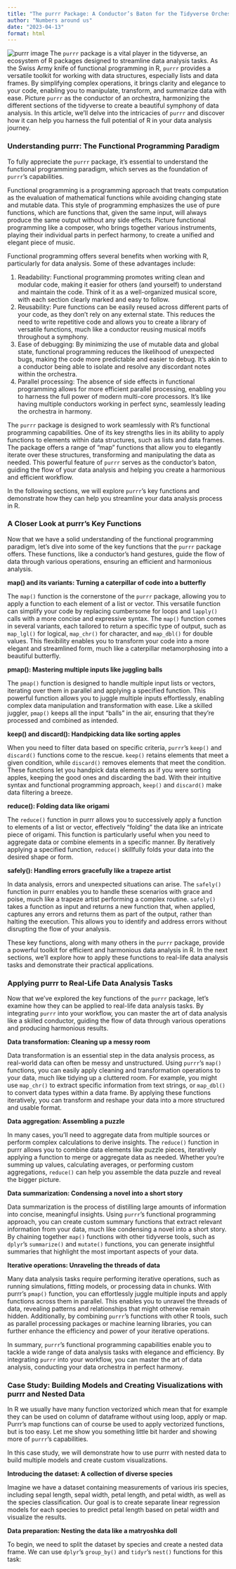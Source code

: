 ```yaml
---
title: "The purrr Package: A Conductor’s Baton for the Tidyverse Orchestra in R"
author: "Numbers around us"
date: "2023-04-13"
format: html
---
```


![purrr image](images/purrr-conductor.jpg)
The `purrr` package is a vital player in the tidyverse, an ecosystem of R packages designed to streamline data analysis tasks. As the Swiss Army knife of functional programming in R, `purrr` provides a versatile toolkit for working with data structures, especially lists and data frames. By simplifying complex operations, it brings clarity and elegance to your code, enabling you to manipulate, transform, and summarize data with ease. Picture `purrr` as the conductor of an orchestra, harmonizing the different sections of the tidyverse to create a beautiful symphony of data analysis. In this article, we'll delve into the intricacies of `purrr` and discover how it can help you harness the full potential of R in your data analysis journey.

### Understanding purrr: The Functional Programming Paradigm

To fully appreciate the `purrr` package, it's essential to understand the functional programming paradigm, which serves as the foundation of `purrr`'s capabilities.

Functional programming is a programming approach that treats computation as the evaluation of mathematical functions while avoiding changing state and mutable data. This style of programming emphasizes the use of pure functions, which are functions that, given the same input, will always produce the same output without any side effects. Picture functional programming like a composer, who brings together various instruments, playing their individual parts in perfect harmony, to create a unified and elegant piece of music.

Functional programming offers several benefits when working with R, particularly for data analysis. Some of these advantages include:

1. Readability: Functional programming promotes writing clean and modular code, making it easier for others (and yourself) to understand and maintain the code. Think of it as a well-organized musical score, with each section clearly marked and easy to follow.
2. Reusability: Pure functions can be easily reused across different parts of your code, as they don't rely on any external state. This reduces the need to write repetitive code and allows you to create a library of versatile functions, much like a conductor reusing musical motifs throughout a symphony.
3. Ease of debugging: By minimizing the use of mutable data and global state, functional programming reduces the likelihood of unexpected bugs, making the code more predictable and easier to debug. It's akin to a conductor being able to isolate and resolve any discordant notes within the orchestra.
4. Parallel processing: The absence of side effects in functional programming allows for more efficient parallel processing, enabling you to harness the full power of modern multi-core processors. It's like having multiple conductors working in perfect sync, seamlessly leading the orchestra in harmony.

The `purrr` package is designed to work seamlessly with R's functional programming capabilities. One of its key strengths lies in its ability to apply functions to elements within data structures, such as lists and data frames. The package offers a range of "map" functions that allow you to elegantly iterate over these structures, transforming and manipulating the data as needed. This powerful feature of `purrr` serves as the conductor's baton, guiding the flow of your data analysis and helping you create a harmonious and efficient workflow.

In the following sections, we will explore `purrr`'s key functions and demonstrate how they can help you streamline your data analysis process in R.

### A Closer Look at purrr's Key Functions

Now that we have a solid understanding of the functional programming paradigm, let's dive into some of the key functions that the `purrr` package offers. These functions, like a conductor's hand gestures, guide the flow of data through various operations, ensuring an efficient and harmonious analysis.

**map() and its variants: Turning a caterpillar of code into a butterfly**

The `map()` function is the cornerstone of the `purrr` package, allowing you to apply a function to each element of a list or vector. This versatile function can simplify your code by replacing cumbersome for loops and `lapply()` calls with a more concise and expressive syntax. The `map()` function comes in several variants, each tailored to return a specific type of output, such as `map_lgl()` for logical, `map_chr()` for character, and `map_dbl()` for double values. This flexibility enables you to transform your code into a more elegant and streamlined form, much like a caterpillar metamorphosing into a beautiful butterfly.

**pmap(): Mastering multiple inputs like juggling balls**

The `pmap()` function is designed to handle multiple input lists or vectors, iterating over them in parallel and applying a specified function. This powerful function allows you to juggle multiple inputs effortlessly, enabling complex data manipulation and transformation with ease. Like a skilled juggler, `pmap()` keeps all the input "balls" in the air, ensuring that they're processed and combined as intended.

**keep() and discard(): Handpicking data like sorting apples**

When you need to filter data based on specific criteria, `purrr`'s `keep()` and `discard()` functions come to the rescue. `keep()` retains elements that meet a given condition, while `discard()` removes elements that meet the condition. These functions let you handpick data elements as if you were sorting apples, keeping the good ones and discarding the bad. With their intuitive syntax and functional programming approach, `keep()` and `discard()` make data filtering a breeze.

**reduce(): Folding data like origami**

The `reduce()` function in purrr allows you to successively apply a function to elements of a list or vector, effectively "folding" the data like an intricate piece of origami. This function is particularly useful when you need to aggregate data or combine elements in a specific manner. By iteratively applying a specified function, `reduce()` skillfully folds your data into the desired shape or form.

**safely(): Handling errors gracefully like a trapeze artist**

In data analysis, errors and unexpected situations can arise. The `safely()` function in purrr enables you to handle these scenarios with grace and poise, much like a trapeze artist performing a complex routine. `safely()` takes a function as input and returns a new function that, when applied, captures any errors and returns them as part of the output, rather than halting the execution. This allows you to identify and address errors without disrupting the flow of your analysis.

These key functions, along with many others in the `purrr` package, provide a powerful toolkit for efficient and harmonious data analysis in R. In the next sections, we'll explore how to apply these functions to real-life data analysis tasks and demonstrate their practical applications.

### Applying purrr to Real-Life Data Analysis Tasks

Now that we've explored the key functions of the `purrr` package, let's examine how they can be applied to real-life data analysis tasks. By integrating `purrr` into your workflow, you can master the art of data analysis like a skilled conductor, guiding the flow of data through various operations and producing harmonious results.

**Data transformation: Cleaning up a messy room**

Data transformation is an essential step in the data analysis process, as real-world data can often be messy and unstructured. Using `purrr`'s `map()` functions, you can easily apply cleaning and transformation operations to your data, much like tidying up a cluttered room. For example, you might use `map_chr()` to extract specific information from text strings, or `map_dbl()` to convert data types within a data frame. By applying these functions iteratively, you can transform and reshape your data into a more structured and usable format.

**Data aggregation: Assembling a puzzle**

In many cases, you'll need to aggregate data from multiple sources or perform complex calculations to derive insights. The `reduce()` function in purrr allows you to combine data elements like puzzle pieces, iteratively applying a function to merge or aggregate data as needed. Whether you're summing up values, calculating averages, or performing custom aggregations, `reduce()` can help you assemble the data puzzle and reveal the bigger picture.

**Data summarization: Condensing a novel into a short story**

Data summarization is the process of distilling large amounts of information into concise, meaningful insights. Using `purrr`'s functional programming approach, you can create custom summary functions that extract relevant information from your data, much like condensing a novel into a short story. By chaining together `map()` functions with other tidyverse tools, such as `dplyr`'s `summarize()` and `mutate()` functions, you can generate insightful summaries that highlight the most important aspects of your data.

**Iterative operations: Unraveling the threads of data**

Many data analysis tasks require performing iterative operations, such as running simulations, fitting models, or processing data in chunks. With purrr's `pmap()` function, you can effortlessly juggle multiple inputs and apply functions across them in parallel. This enables you to unravel the threads of data, revealing patterns and relationships that might otherwise remain hidden. Additionally, by combining `purrr`'s functions with other R tools, such as parallel processing packages or machine learning libraries, you can further enhance the efficiency and power of your iterative operations.

In summary, `purrr`'s functional programming capabilities enable you to tackle a wide range of data analysis tasks with elegance and efficiency. By integrating `purrr` into your workflow, you can master the art of data analysis, conducting your data orchestra in perfect harmony.

### Case Study: Building Models and Creating Visualizations with purrr and Nested Data

In R we usually have many function vectorized which mean that for example they can be used on column of dataframe without using loop, apply or map. Purrr's map functions can of course be used to apply vectorized functions, but is too easy. Let me show you something little bit harder and showing more of `purrr`'s capabilities.

In this case study, we will demonstrate how to use purrr with nested data to build multiple models and create custom visualizations.

**Introducing the dataset: A collection of diverse species**

Imagine we have a dataset containing measurements of various iris species, including sepal length, sepal width, petal length, and petal width, as well as the species classification. Our goal is to create separate linear regression models for each species to predict petal length based on petal width and visualize the results.

**Data preparation: Nesting the data like a matryoshka doll**

To begin, we need to split the dataset by species and create a nested data frame. We can use `dplyr`'s `group_by()` and `tidyr`'s `nest()` functions for this task:

